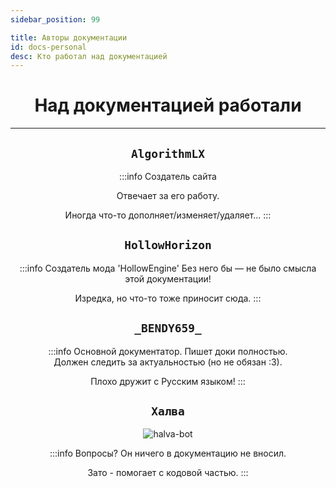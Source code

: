 ```yaml
---
sidebar_position: 99

title: Авторы документации
id: docs-personal
desc: Кто работал над документацией
---
```



<div align="center">

# Над документацией работали

---

<Tabs>
<TabItem value="algo" label="AlgorithmLX" attributes={{className: style.algo}}>

## `AlgorithmLX`

<!--Random max="100">
<Part low="0" high="50">

<div className="show">
  <div className="img-container">
    <div className="img-static-algo"></div>
  </div>
</div>

</Part>
<Part low="51" high="100">

<div className="show">
  <div className="img-container">
    <div className="img-static-algo-demon"></div>
    <div className="img-animate-algo0"></div>
    <div className="img-animate-algo1"></div>
  </div>
</div>

</Part>
</Random-->

<div className="show">
  <div className="img-container">
    <div className="img-static-algo"></div>
  </div>
</div>

:::info Создатель сайта
    
Отвечает за его работу.
    
Иногда что-то дополняет/изменяет/удаляет...
:::

</TabItem>
<TabItem value="halva" label="HollowHorizon" attributes={{className: style.halva}}>

## `HollowHorizon`
    
<!--![Halva](@site/static/img/doc/personal/HollowHorizon_NEW_BG.png)-->

<div className="show">
  <div className="img-container">
    <Random max="100">
      <Part low="0" high="99">
        <!-- BASIC -->
        <div className="img-static-hollow"></div>
        <div className="img-animate-magicCore"></div>
      </Part>
      <Part low="100" high="100">
        <!-- LAYS GOOD -->
        <div className="img-static-hollow-shock"></div>
        <div className="img-animate-lays"></div>
      </Part>
    </Random>
  </div>
</div>

:::info Создатель мода 'HollowEngine'
Без него бы — не было смысла этой документации!
    
Изредка, но что-то тоже приносит сюда.
:::
    
</TabItem>
<TabItem value="bendy659" label="_BENDY659_" attributes={{className: style.bendy}}>

## `_BENDY659_`

<div className="show">
  <div className="img-container">
    <div className="img-static-bendy"></div>
  </div>
</div>

:::info Основной документатор.
Пишет доки полностью.   
Должен следить за актуальностью (но не обязан :З).
    
Плохо дружит с Русским языком!
:::

</TabItem>
<TabItem value="halvaBot" label="Бот 'Халва'" attributes={{className: style.halvaBot}}>

## `Халва`

![halva-bot](@site/static/img/doc/personal/Halva.png "Да, бот в команде. У вас есть притензии?")

:::info Вопросы?
Он ничего в документацию не вносил.

Зато - помогает с кодовой частью.
:::

</TabItem>
</Tabs>

</div>